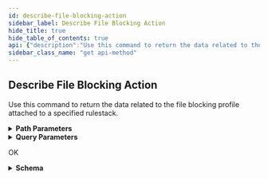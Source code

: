 ```yaml
---
id: describe-file-blocking-action
sidebar_label: Describe File Blocking Action
hide_title: true
hide_table_of_contents: true
api: {"description":"Use this command to return the data related to the file blocking profile attached to a specified rulestack.\n","operationId":"get-v1-config-rulestacks-rulestackname-fileblockingprofiles-custom-filetypes-type","parameters":[{"description":"The name of the rulestack.\n","in":"path","name":"rulestackname","required":true,"schema":{"type":"string"}},{"description":"The type of file blocking action.\n","in":"path","name":"type","required":true,"schema":{"type":"string"}},{"description":"File blocking actions in run state.\n","in":"query","name":"running","required":false,"schema":{"default":false,"title":"Running","type":"boolean"}},{"description":"File blocking action candidate. \n","in":"query","name":"candidate","required":false,"schema":{"default":true,"title":"Candidate","type":"boolean"}}],"responses":{"200":{"content":{"application/json":{"schema":{"additionalProperties":false,"properties":{"Response":{"additionalProperties":false,"properties":{"FileBlockingCandidate":{"additionalProperties":false,"properties":{"Action":{"default":"alert","description":"File blocking action.\n","enum":["alert","block","continue"],"title":"Action","type":"string"},"AuditComment":{"description":"Audit remarks.\n","title":"Auditcomment","type":"string"},"Description":{"description":"A description of the file blocking action.\n","maxLength":255,"title":"Description","type":"string"},"Direction":{"default":"both","description":"Traffic direction.\n","enum":["upload","download","both"],"title":"Direction","type":"string"},"UpdateToken":{"default":"1","description":"Refresh the token.\n","title":"Updatetoken","type":"string"}},"title":"FileBlockingEntry","type":"object"},"FileBlockingRunning":{"additionalProperties":false,"properties":{"Action":{"default":"alert","description":"File blocking action.\n","enum":["alert","block","continue"],"title":"Action","type":"string"},"AuditComment":{"description":"Audit remarks.\n","title":"Auditcomment","type":"string"},"Description":{"description":"A description of the file blocking action.\n","maxLength":255,"title":"Description","type":"string"},"Direction":{"default":"both","description":"Traffic direction.\n","enum":["upload","download","both"],"title":"Direction","type":"string"},"UpdateToken":{"default":"1","description":"Refresh the token.\n","title":"Updatetoken","type":"string"}},"title":"FileBlockingEntry","type":"object"},"FileType":{"description":"Blocked file type.    \n","title":"Filetype","type":"string"},"RuleStackName":{"description":"Name of the rulestack. \n","title":"Rulestackname","type":"string"}},"title":"ResponseData","type":"object"},"ResponseStatus":{"additionalProperties":false,"properties":{"ErrorCode":{"default":0,"description":"Default value of a successful response is 0. Any other number indicates an error code.  \n\n400—HTTP bad request\n* InvalidRequestException—Operation failed due to invalid request. For example, unsupported parameter name or value in the request.\n* LimitExceededException—Operation failed due to violation in limit settings.\n* ThrottlingException—Operation failed due to throttling limitations.\n* AccessDeniedException—You do not have sufficient access to perform this action.\n\n500—Bad request \n* InternalServerError—Your request is valid but Cloud NGFW could not perform the operation due to a system issue.\n* InsufficientCapacityException—AWS currently does not have enough capacity to fulfill your request.\n","title":"Errorcode","type":"integer"},"Reason":{"description":"The error description.\n","title":"Reason","type":"string"}},"title":"Result","type":"object"}},"title":"DescribeFileBlockingActionResponse","type":"object"}}},"description":"OK"}},"tags":["ManageFileBlockingActions"],"method":"get","path":"/v1/config/rulestacks/{rulestackname}/fileblockingprofiles/custom/filetypes/{type}","servers":[{"url":"https://api.us-east-1.aws.cloudngfw.paloaltonetworks.com"}],"info":{"contact":{},"description":"Allows you to identify specific file types that you want to block. \n","title":"Manage File Blocking Actions","version":"1.0.0"},"postman":{"name":"Describe File Blocking Action","description":{"content":"Use this command to return the data related to the file blocking profile attached to a specified rulestack.\n","type":"text/plain"},"url":{"path":["v1","config","rulestacks",":rulestackname","fileblockingprofiles","custom","filetypes",":type"],"host":["{{baseUrl}}"],"query":[{"disabled":false,"description":{"content":"File blocking actions in run state.\n","type":"text/plain"},"key":"running","value":""},{"disabled":false,"description":{"content":"File blocking action candidate. \n","type":"text/plain"},"key":"candidate","value":""}],"variable":[{"disabled":false,"description":{"content":"(Required) The name of the rulestack.\n","type":"text/plain"},"type":"any","value":"","key":"rulestackname"},{"disabled":false,"description":{"content":"(Required) The type of file blocking action.\n","type":"text/plain"},"type":"any","value":"","key":"type"}]},"header":[{"key":"Accept","value":"application/json"}],"method":"GET"}}
sidebar_class_name: "get api-method"
---
```



## Describe File Blocking Action



Use this command to return the data related to the file blocking profile attached to a specified rulestack.


<details style={{"marginBottom":"1rem"}}><summary style={{}}><strong>Path Parameters</strong></summary><div><ul><ParamsItem className={"paramsItem"} param={{"description":"The name of the rulestack.\n","in":"path","name":"rulestackname","required":true,"schema":{"type":"string"}}}></ParamsItem><ParamsItem className={"paramsItem"} param={{"description":"The type of file blocking action.\n","in":"path","name":"type","required":true,"schema":{"type":"string"}}}></ParamsItem></ul></div></details><details style={{"marginBottom":"1rem"}}><summary style={{}}><strong>Query Parameters</strong></summary><div><ul><ParamsItem className={"paramsItem"} param={{"description":"File blocking actions in run state.\n","in":"query","name":"running","required":false,"schema":{"default":false,"title":"Running","type":"boolean"}}}></ParamsItem><ParamsItem className={"paramsItem"} param={{"description":"File blocking action candidate. \n","in":"query","name":"candidate","required":false,"schema":{"default":true,"title":"Candidate","type":"boolean"}}}></ParamsItem></ul></div></details><div><Tabs><TabItem label={"200"} value={"200"}><div>

OK

</div><div><details style={{}}><summary style={{"textAlign":"left"}}><strong>Schema</strong></summary><div style={{"textAlign":"left","marginLeft":"1rem"}}></div><ul style={{"marginLeft":"1rem"}}><SchemaItem collapsible={true} className={"schemaItem"}><details style={{}}><summary style={{}}><strong>Response</strong><span style={{"opacity":"0.6"}}> object</span></summary><div style={{"marginLeft":"1rem"}}><ul><SchemaItem collapsible={true} className={"schemaItem"}><details style={{}}><summary style={{}}><strong>FileBlockingCandidate</strong><span style={{"opacity":"0.6"}}> object</span></summary><div style={{"marginLeft":"1rem"}}><ul><SchemaItem collapsible={false} name={"Action"} required={false} schemaDescription={"File blocking action.\n"} schemaName={"Action"} qualifierMessage={"**Possible values:** [`alert`, `block`, `continue`]"}></SchemaItem><SchemaItem collapsible={false} name={"AuditComment"} required={false} schemaDescription={"Audit remarks.\n"} schemaName={"Auditcomment"} qualifierMessage={undefined}></SchemaItem><SchemaItem collapsible={false} name={"Description"} required={false} schemaDescription={"A description of the file blocking action.\n"} schemaName={"Description"} qualifierMessage={"**Possible values:** length ≤ 255"}></SchemaItem><SchemaItem collapsible={false} name={"Direction"} required={false} schemaDescription={"Traffic direction.\n"} schemaName={"Direction"} qualifierMessage={"**Possible values:** [`upload`, `download`, `both`]"}></SchemaItem><SchemaItem collapsible={false} name={"UpdateToken"} required={false} schemaDescription={"Refresh the token.\n"} schemaName={"Updatetoken"} qualifierMessage={undefined}></SchemaItem></ul></div></details></SchemaItem><SchemaItem collapsible={true} className={"schemaItem"}><details style={{}}><summary style={{}}><strong>FileBlockingRunning</strong><span style={{"opacity":"0.6"}}> object</span></summary><div style={{"marginLeft":"1rem"}}><ul><SchemaItem collapsible={false} name={"Action"} required={false} schemaDescription={"File blocking action.\n"} schemaName={"Action"} qualifierMessage={"**Possible values:** [`alert`, `block`, `continue`]"}></SchemaItem><SchemaItem collapsible={false} name={"AuditComment"} required={false} schemaDescription={"Audit remarks.\n"} schemaName={"Auditcomment"} qualifierMessage={undefined}></SchemaItem><SchemaItem collapsible={false} name={"Description"} required={false} schemaDescription={"A description of the file blocking action.\n"} schemaName={"Description"} qualifierMessage={"**Possible values:** length ≤ 255"}></SchemaItem><SchemaItem collapsible={false} name={"Direction"} required={false} schemaDescription={"Traffic direction.\n"} schemaName={"Direction"} qualifierMessage={"**Possible values:** [`upload`, `download`, `both`]"}></SchemaItem><SchemaItem collapsible={false} name={"UpdateToken"} required={false} schemaDescription={"Refresh the token.\n"} schemaName={"Updatetoken"} qualifierMessage={undefined}></SchemaItem></ul></div></details></SchemaItem><SchemaItem collapsible={false} name={"FileType"} required={false} schemaDescription={"Blocked file type.    \n"} schemaName={"Filetype"} qualifierMessage={undefined}></SchemaItem><SchemaItem collapsible={false} name={"RuleStackName"} required={false} schemaDescription={"Name of the rulestack. \n"} schemaName={"Rulestackname"} qualifierMessage={undefined}></SchemaItem></ul></div></details></SchemaItem><SchemaItem collapsible={true} className={"schemaItem"}><details style={{}}><summary style={{}}><strong>ResponseStatus</strong><span style={{"opacity":"0.6"}}> object</span></summary><div style={{"marginLeft":"1rem"}}><ul><SchemaItem collapsible={false} name={"ErrorCode"} required={false} schemaDescription={"Default value of a successful response is 0. Any other number indicates an error code.  \n\n400—HTTP bad request\n* InvalidRequestException—Operation failed due to invalid request. For example, unsupported parameter name or value in the request.\n* LimitExceededException—Operation failed due to violation in limit settings.\n* ThrottlingException—Operation failed due to throttling limitations.\n* AccessDeniedException—You do not have sufficient access to perform this action.\n\n500—Bad request \n* InternalServerError—Your request is valid but Cloud NGFW could not perform the operation due to a system issue.\n* InsufficientCapacityException—AWS currently does not have enough capacity to fulfill your request.\n"} schemaName={"Errorcode"} qualifierMessage={undefined}></SchemaItem><SchemaItem collapsible={false} name={"Reason"} required={false} schemaDescription={"The error description.\n"} schemaName={"Reason"} qualifierMessage={undefined}></SchemaItem></ul></div></details></SchemaItem></ul></details></div></TabItem></Tabs></div>
      